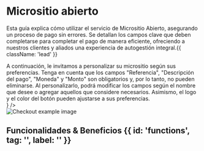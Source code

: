 


<HeroPattern />

# Micrositio abierto

Esta guía explica cómo utilizar el servicio de Micrositio Abierto, asegurando un proceso de pago sin errores. 
Se detallan los campos clave que deben completarse para completar el pago de manera eficiente, ofreciendo a nuestros clientes y aliados una experiencia de autogestión integral.{{ className: 'lead' }}


<div className="flex flex-col-reverse xl:flex-row items-center xl:max-w-none">
  <div className="flex-1 items-center">
    A continuación, le invitamos a personalizar su micrositio según sus preferencias. Tenga en cuenta que los campos "Referencia", "Descripción del pago", "Moneda" y "Monto" son obligatorios y, por lo tanto, no pueden eliminarse. 
    Al personalizarlo, podrá modificar los campos según el nombre que desee o agregar aquellos que considere necesarios. Asimismo, el logo y el color del botón pueden ajustarse a sus preferencias.
    <div className="not-prose">
    <PopupComponent buttonLabel={"Personalizar mi micrositio ➜"} content={<PopupContentMicrositeOpen/>} />
    </div>
  </div>
  <div className="max-w-md sm:ml-10 sm:mr-6">
    <img src="/Demo_microsite.webp" alt="Checkout example image" className="shadow rounded-md my-0"/>
  </div>
</div>



## Funcionalidades & Beneficios {{ id: 'functions', tag: '', label: '' }}

<BenefitsOpen/>





